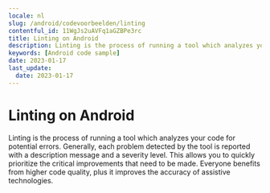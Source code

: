 ```yaml
---
locale: nl
slug: /android/codevoorbeelden/linting
contentful_id: 11WgJs2uAVFq1aGZBPe3rc
title: Linting on Android
description: Linting is the process of running a tool which analyzes your code for potential errors.
keywords: [Android code sample]
date: 2023-01-17
last_update:
  date: 2023-01-17
---
```


# Linting on Android

Linting is the process of running a tool which analyzes your code for potential errors. Generally, each problem detected by the tool is reported with a description message and a severity level. This allows you to quickly prioritize the critical improvements that need to be made. Everyone benefits from higher code quality, plus it improves the accuracy of assistive technologies.

<CodeSample id="linting" locale="nl" platform="android"/>
